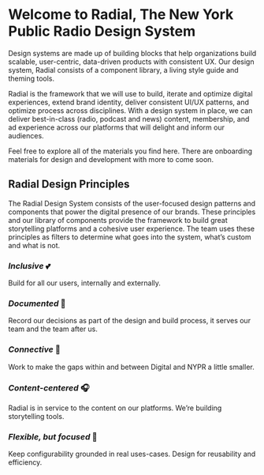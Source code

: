 
<Meta title="Foundations/Intro" />

# Welcome to Radial, The New York Public Radio Design System

Design systems are made up of building blocks that help organizations build scalable, user-centric, data-driven products with consistent UX. Our design system, Radial consists of a component library, a living style guide and theming tools.

Radial is the framework that we will use to build, iterate and optimize digital experiences, extend brand identity, deliver consistent UI/UX patterns, and optimize process across disciplines. With a design system in place, we can deliver best-in-class (radio, podcast and news) content, membership, and ad experience across our platforms that will delight and inform our audiences.

Feel free to explore all of the materials you find here. There are onboarding materials for design and development with more to come soon.

## Radial Design Principles

The Radial Design System consists of the user-focused design patterns and components that power the digital presence of our brands. These principles and our library of components provide the framework to build great storytelling platforms and a cohesive user experience. The team uses these principles as filters to determine what goes into the system, what’s custom and what is not.
 
 
### _Inclusive_ 💕 

Build for all our users, internally and externally.

### _Documented_ 📝

Record our decisions as part of the design and build process, it serves our team and the team after us.

### _Connective_ 🤝

Work to make the gaps within and between Digital and NYPR a little smaller.

### _Content-centered_ 🎧

Radial is in service to the content on our platforms. We’re building storytelling tools.

### _Flexible, but focused_ 🤺

Keep configurability grounded in real uses-cases. Design for reusability and efficiency.
